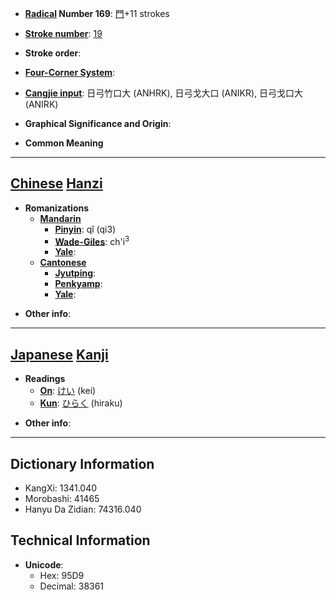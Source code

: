 * '''[[Wiktionary:Chinese radical index| Radical]] Number 169''': [[Wiktionary:Chinese radical index 門|門]]+11 strokes

* '''[[Wiktionary:Chinese total strokes index|Stroke number]]''': [[Wiktionary:Chinese total strokes index 19|19]]

* '''Stroke order''': 

* '''[[Wiktionary:Chinese four corner index|Four-Corner System]]''': 

* '''[[Wiktionary:Chinese Cangjie index|Cangjie input]]''': 日弓竹口大 (ANHRK), 日弓戈大口 (ANIKR), 日弓戈口大 (ANIRK)

* '''Graphical Significance and Origin''': 

* '''Common Meaning'''

----

== [[Chinese]] [[Hanzi]] ==

* '''Romanizations'''
** '''[[Mandarin]]'''
*** '''[[Pinyin]]''': qǐ (qi3)
*** '''[[Wade-Giles]]''': ch'i<sup>3</sup>
*** '''[[Yale]]''': 
** '''[[Cantonese]]'''
*** '''[[Jyutping]]''':
*** '''[[Penkyamp]]''': 
*** '''[[Yale]]''': 

* '''Other info''': 

----

== [[Japanese]] [[Kanji]] ==

* '''Readings'''
** '''[[On]]''': [[けい]] (kei)
** '''[[Kun]]''': [[ひらく]] (hiraku)

* '''Other info''':  

----

== Dictionary Information ==

* KangXi: 1341.040
* Morobashi: 41465
* Hanyu Da Zidian: 74316.040

== Technical Information ==

* '''Unicode''':
** Hex: 95D9
** Decimal: 38361